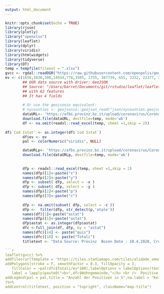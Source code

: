 ```yaml
---
output: html_document
---
```


```r
knitr::opts_chunk$set(echo = TRUE)
library(rjson)
library(plotly)
library("openxlsx")
library(leaflet)
library(dplyr)
library(viridis)
library(htmlwidgets)
library(tidyverse)
library(DT)
temp = tempfile(fileext = ".xlsx")
gvcc <- rgdal::readOGR("https://raw.githubusercontent.com/openpolis/geojson-italy/master/geojson/limits_P_21_municipalities.geojson")
ev <- c(1656,1030,398,14934,778,3505, 1755, 107739, 655, 2232, 22377, 2808, 16716, 395,  8104, 2656, 5496,2298, 6855, 1527, 2887, 5215, 3430, 2239, 665, 1378, 2389, 3351, 5384, 2823, 3579, 1000, 2629, 3311, 1726, 900, 5214, 5005, 2715, 18073, 12511, 4045, 342, 1574, 1274, 5272, 3081, 2791, 841, 1692, 40862, 2914, 1701, 2086, 2017, 5869, 3230, 1973, 3937, 3825, 4869, 3783, 1565, 724, 195, 1872, 3624, 546, 265, 4497, 2917, 7955, 1362, 3151, 1240, 3827, 3367, 3066, 3558, 3885, 1767, 3255, 1544,1974,7145,2912,1432,2629,1228,1880,6215,1838,1141,1766,4473,3431,1965,1007,2450,1040,969,2896,1057,3205,3093,6022,2320,3339,4694,959,1597,1875,6979,2998,1389,762)
        ## OGR data source with driver: GeoJSON 
        ## Source: "/Users/barret/Documents/git/rstudio/leaflet/leaflet/docs/json/nycounties.geojson", layer: "nycounties"
        ## with 62 features
        ## It has 4 fields
        
        # Or use the geojsonio equivalent:
        # nycounties <- geojsonio::geojson_read("json/nycounties.geojson", what = "sp")
        dataURL<- 'https://afbs.provinz.bz.it/upload/coronavirus/CoronavirusQuarantaene.xlsx'
        download.file(dataURL, destfile=temp, mode='wb')
        df <- na.omit(readxl::read_excel(temp, sheet =1,skip = 2))
        
df$`Cod Istat` <- as.integer(df$`Cod Istat`)
        df$ev <- ev
        pal <- colorNumeric("viridis", NULL)

        dataURLp<- 'https://afbs.provinz.bz.it/upload/coronavirus/CoronavirusPositivi.xlsx'
        download.file(dataURLp, destfile=temp, mode='wb')
        
        
        dfp <- readxl::read_excel(temp, sheet =1,skip = 2)
        names(dfp)[1]<-paste("x")
        names(dfp)[2]<-paste("y")
        dfp <- subset( dfp, select = -x )
        dfp <- subset( dfp, select = -y )
        names(dfp)[2]<-paste("p")
        names(dfp)[3]<-paste("c")
      
        dfp <- na.omit(subset( dfp, select = -c ))
        dfp <-  filter(dfp, str_detect(p,'otale'))
        names(df)[1]<-paste("astat")
        names(dfp)[1]<-paste("astat")
        dfp$astat <- as.integer(dfp$astat) 
        dfc <-full_join(df, dfp, by = "astat")
        names(dfc)[14] <- paste("quis")
        names(dfc)[18] <- paste("Totali")
        titletext <- "Data Source: Provinz  Bozen Date : 10.4.2020, Created with: R by J. Mayr"

```r
leaflet(gvcc) %>%
addTiles(urlTemplate = 'https://tiles.stadiamaps.com/tiles/alidade_smooth/{z}/{x}/{y}{r}.png') %>%
addPolygons(stroke = F, smoothFactor = 0.3, fillOpacity = 1,
   fillColor = ~pal(dfc$Totali/ev*100),labelOptions = labelOptions(textsize = "15px",opacity = 0.7),
   label = lapply(paste0("<b>",dfc$Wohngemeinde,"</b> <br />  Positive in %: ", formatC(dfc$Totali/ev*100, big.mark = ","),"<br /> Positiv: ",  formatC(dfc$Totali , big.mark = ","),"<br /> Änderung: ",  formatC(dfc$`aumento di casi dal giorno prima` , big.mark = ","),"<br />  in Quarantäne: ", formatC(dfc$quis, big.mark = ","),"<br /> Änderung: ",  formatC(dfc$`variazione rispetto al giorno precedente...11` , big.mark = ",")), htmltools::HTML)) %>%
addLegend(pal = pal,title = "Anzahl der Positiven in %",na.label = "Keine Angabe",position = "bottomright", values = ~dfc$Totali/ev*100, opacity = 1.0,
)%>%
addControl(titletext, position = "topright", className="map-title")
```